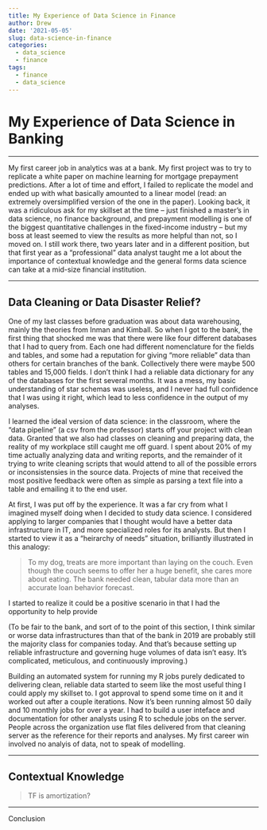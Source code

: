 ```yaml
---
title: My Experience of Data Science in Finance
author: Drew
date: '2021-05-05'
slug: data-science-in-finance
categories:
  - data_science
  - finance
tags:
  - finance
  - data_science
---
```


# My Experience of Data Science in Banking

***

My first career job in analytics was at a bank. My first project was to try to replicate a white paper on machine learning for mortgage prepayment predictions. After a lot of time and effort, I failed to replicate the model and ended up with what basically amounted to a linear model (read: an extremely oversimplified version of the one in the paper). Looking back, it was a ridiculous ask for my skillset at the time -- just finished a master's in data science, no finance background, and prepayment modelling is one of the biggest quantitative challenges in the fixed-income industry -- but my boss at least seemed to view the results as more helpful than not, so I moved on. I still work there, two years later and in a different position, but that first year as a "professional" data analyst taught me a lot about the importance of contextual knowledge and the general forms data science can take at a mid-size financial institution. 

***

## Data Cleaning or Data Disaster Relief?

One of my last classes before graduation was about data warehousing, mainly the theories from Inman and Kimball. So when I got to the bank, the first thing that shocked me was that there were like four different databases that I had to query from. Each one had different nomenclature for the fields and tables, and some had a reputation for giving "more reliable" data than others for certain branches of the bank. Collectively there were maybe 500 tables and 15,000 fields. I don't think I had a reliable data dictionary for any of the databases for the first several months. It was a mess, my basic understanding of star schemas was useless, and I never had full confidence that I was using it right, which lead to less confidence in the output of my analyses.

I learned the ideal version of data science: in the classroom, where the "data pipeline" (a csv from the professor) starts off your project with clean data. Granted that we also had classes on cleaning and preparing data, the reality of my workplace still caught me off guard. I spent about 20% of my time actually analyzing data and writing reports, and the remainder of it trying to write cleaning scripts that would attend to all of the possible errors or inconsistensies in the source data. Projects of mine that received the most positive feedback were often as simple as parsing a text file into a table and emailing it to the end user. 

At first, I was put off by the experience. It was a far cry from what I imagined myself doing when I decided to study data science. I considered applying to larger companies that I thought would have a better data infrastructure in IT, and more specialized roles for its analysts. But then I started to view it as a "heirarchy of needs" situation, brilliantly illustrated in this analogy: 

>To my dog, treats are more important than laying on the couch. Even though the couch seems to offer her a huge benefit, she cares more about eating. The bank needed clean, tabular data more than an accurate loan behavior forecast.

I started to realize it could be a positive scenario in that I had the opportunity to help provide 

(To be fair to the bank, and sort of to the point of this section, I think similar or worse data infrastructures than that of the bank in 2019 are probably still the majority class for companies today. And that's because setting up reliable infrastructure and governing huge volumes of data isn't easy. It's complicated, meticulous, and continuously improving.)

Building an automated system for running my R jobs purely dedicated to delivering clean, reliable data started to seem like the most useful thing I could apply my skillset to. I got approval to spend some time on it and it worked out after a couple iterations. Now it's been running almost 50 daily and 10 monthly jobs for over a year. I had to build a user inteface and documentation for other analysts using R to schedule jobs on the server. People across the organization use flat files delivered from that cleaning server as the reference for their reports and analyses. My first career win involved no analyis of data, not to speak of modelling. 

***

## Contextual Knowledge

> TF is amortization?



***

Conclusion





